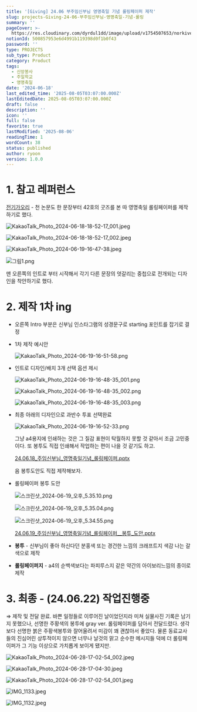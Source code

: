 ```yaml
---
title: '[Giving] 24.06 부주임신부님 영명축일 기념 롤링페이퍼 제작'
slug: projects-Giving-24-06-부주임신부님-영명축일-기념-롤링
summary: ''
pageCover: >-
  https://res.cloudinary.com/dyrdul1dd/image/upload/v1754507653/norkive-notion-images/1754507652863-E1_84_89_E1_85_B3_E1_84_8F_E1_85_B3_E1_84_85_E1_85_B5_E1_86_AB_E1_84_89_E1_85_A3_E1_86_BA_2024-06-19_E1_84_8B_E1_85_A9_E1_84_92_E1_85_AE_9.16.27.png
notionId: 500857953e6d4991b119398d0f1b0f43
password: ''
type: PROJECTS
sub_type: Product
category: Product
tags:
  - 신앙봉사
  - 주일학교
  - 영명축일
date: '2024-06-18'
last_edited_time: '2025-08-05T03:07:00.000Z'
lastEditedDate: 2025-08-05T03:07:00.000Z
draft: false
description: ''
icon: ''
full: false
favorite: true
lastModified: '2025-08-06'
readingTime: 1
wordCount: 38
status: published
author: ryoon
version: 1.0.0
---
```


# 1. 참고 레퍼런스


[전기가오리](https://philo-electro-ray.org/) - 천 논문도 한 문장부터 42호의 굿즈를 본 따 영명축일 롤링페이퍼를 제작하기로 했다.


![KakaoTalk_Photo_2024-06-18-18-52-17_001.jpeg](https://res.cloudinary.com/dyrdul1dd/image/upload/v1754507623/norkive-notion-images/1754507621222-KakaoTalk_Photo_2024-06-18-18-52-17_001.jpg)


![KakaoTalk_Photo_2024-06-18-18-52-17_002.jpeg](https://res.cloudinary.com/dyrdul1dd/image/upload/v1754507625/norkive-notion-images/1754507625124-KakaoTalk_Photo_2024-06-18-18-52-17_002.jpg)


![KakaoTalk_Photo_2024-06-19-16-47-38.jpeg](https://res.cloudinary.com/dyrdul1dd/image/upload/v1754507629/norkive-notion-images/1754507626992-KakaoTalk_Photo_2024-06-19-16-47-38.jpg)


![그림1.png](https://prod-files-secure.s3.us-west-2.amazonaws.com/056ff9f5-a9ef-486f-8acb-9eef51d06a2d/8262e9a3-3253-4af4-beda-c506a3a379ac/%E1%84%80%E1%85%B3%E1%84%85%E1%85%B5%E1%86%B71.png?X-Amz-Algorithm=AWS4-HMAC-SHA256&X-Amz-Content-Sha256=UNSIGNED-PAYLOAD&X-Amz-Credential=ASIAZI2LB466Y4ROR52J%2F20250806%2Fus-west-2%2Fs3%2Faws4_request&X-Amz-Date=20250806T191336Z&X-Amz-Expires=3600&X-Amz-Security-Token=IQoJb3JpZ2luX2VjEEMaCXVzLXdlc3QtMiJHMEUCIQDFizOqZNlRUg%2FBMMmMM6W35aaygi8WuRLKKEfjhsuQwQIgFrpNUK%2FP0s%2BWMC3du1kku627G1NP4gK3tROiIovkNHoq%2FwMIfBAAGgw2Mzc0MjMxODM4MDUiDIzN59FXKHE%2FbfX97yrcA%2Fyl%2FCI5FSltynZ0C5c0LTNlZZOEngDynldwxolMDwVmzt43WJK0PnwAp39rjNXfrGxDIO02c1%2BfJnT1f95USceiKlNlym2CpFyn9RVhZ5LwfO6ijMJ9X0oFl2NiWRQovSBLk4FJnezU04sv9fKTgzMwFt%2BU%2BvivpQdPQp8ipAt2PW%2F2Oq%2Bt4iZunCH%2FS%2FBpdcRrcDs8xN3KD5XPTmP7%2BSKZDWrD4EXvd77lMitkAFXYDBZWHymreMK%2BBbyvGg3jQq5lMtrAi45hHyeIdtuVLsn6rvADPqctQfoxOOFIRZuWwKvjdY0yjG%2B1N53xUqiER%2F%2BF6FnscTVRmoMqErkJ0UK0LbjUZOjcwSHAMLZWqkrDnPzuKLSs%2BJWTvDxRT8x2ERh%2FJI77ZJn6JnYlNl3KaaPjOAoII1V%2F3BD1viCG82%2FBI%2FMewEExPta%2BmYvXdM2KDyNhYvOYWF19O7thw7ClE75%2BbhQbFunERtx5aQ0iPFpthbsA9Y9IHRGoRbLaQJlhgIqtxGzFadGOoHSFnQsfR2u7Yeh9%2BzTzoJlkzKcVLKiBAYJcBEpEawMaXBrJIAGEwlToQwfzuD1FtiWHA5Jy2x1j23uDYqFd1QHjEyKvT5Ao7s9ghCjIQ6GXt8KHMKbQzsQGOqUBm0Vu69r8ym6qI2X7knz%2BppzYhOhKUaCbmZOIsanXzS4tZ%2F761nqWO0n4j%2BgqbDiTbSrcdv2nIdcoNgS1ull3XHbM68znN209Q6Ma9gHes6Y9eb7e9iqlUWqwY%2BY8KJVk3wXZEIt%2BIJXyBEdfBHM%2Fd9c%2BzbOtl0d9nCsVXa5%2FR%2BIBI98SAmfBtZOt4bqbcKHKhiG6D5JOJgkn1LzrAtAUC8sRmRvK&X-Amz-Signature=1680299627470f981501e13927f9745f9798b4039ea918c67acc15addbc5a0fb&X-Amz-SignedHeaders=host&x-amz-checksum-mode=ENABLED&x-id=GetObject)


맨 오른쪽의 인트로 부터 시작해서 각기 다른 문장의 엇갈리는 중첩으로 전개되는 디자인을 착안하기로 했다.


# 2. 제작 1차 ing

- 오른쪽 Intro 부분은 신부님 인스타그램의 성경문구로 starting 포인트를 잡기로 결정
- 1차 제작 예시안

    ![KakaoTalk_Photo_2024-06-19-16-51-58.png](https://res.cloudinary.com/dyrdul1dd/image/upload/v1754507635/norkive-notion-images/1754507634850-KakaoTalk_Photo_2024-06-19-16-51-58.png)

- 인트로 디자인/배치 3개 선택 옵션 제시

    ![KakaoTalk_Photo_2024-06-19-16-48-35_001.png](https://res.cloudinary.com/dyrdul1dd/image/upload/v1754507636/norkive-notion-images/1754507636478-KakaoTalk_Photo_2024-06-19-16-48-35_001.png)


    ![KakaoTalk_Photo_2024-06-19-16-48-35_002.png](https://res.cloudinary.com/dyrdul1dd/image/upload/v1754507638/norkive-notion-images/1754507638275-KakaoTalk_Photo_2024-06-19-16-48-35_002.png)


    ![KakaoTalk_Photo_2024-06-19-16-48-35_003.png](https://res.cloudinary.com/dyrdul1dd/image/upload/v1754507639/norkive-notion-images/1754507639487-KakaoTalk_Photo_2024-06-19-16-48-35_003.png)

- 최종 아래의 디자인으로 과반수 투표 선택완료

    ![KakaoTalk_Photo_2024-06-19-16-52-33.png](https://res.cloudinary.com/dyrdul1dd/image/upload/v1754507641/norkive-notion-images/1754507640879-KakaoTalk_Photo_2024-06-19-16-52-33.png)


    그냥 a4용지에 인쇄하는 것은 그 질감 표현이 탁월하지 못할 것 같아서 조금 고민중이다. 또 봉투도 직접 인쇄해서 작업하는 편이 나을 것 같기도 하고. 
    
    


    [24.06.18_주임신부님_영명축일기념_롤링페이퍼.pptx](https://prod-files-secure.s3.us-west-2.amazonaws.com/056ff9f5-a9ef-486f-8acb-9eef51d06a2d/6220d54c-53cf-4bb9-b062-2cf5d760cf07/24.06.18_%E1%84%8C%E1%85%AE%E1%84%8B%E1%85%B5%E1%86%B7%E1%84%89%E1%85%B5%E1%86%AB%E1%84%87%E1%85%AE%E1%84%82%E1%85%B5%E1%86%B7_%E1%84%8B%E1%85%A7%E1%86%BC%E1%84%86%E1%85%A7%E1%86%BC%E1%84%8E%E1%85%AE%E1%86%A8%E1%84%8B%E1%85%B5%E1%86%AF%E1%84%80%E1%85%B5%E1%84%82%E1%85%A7%E1%86%B7_%E1%84%85%E1%85%A9%E1%86%AF%E1%84%85%E1%85%B5%E1%86%BC%E1%84%91%E1%85%A6%E1%84%8B%E1%85%B5%E1%84%91%E1%85%A5.pptx?X-Amz-Algorithm=AWS4-HMAC-SHA256&X-Amz-Content-Sha256=UNSIGNED-PAYLOAD&X-Amz-Credential=ASIAZI2LB466QQC7NX7C%2F20250806%2Fus-west-2%2Fs3%2Faws4_request&X-Amz-Date=20250806T191339Z&X-Amz-Expires=3600&X-Amz-Security-Token=IQoJb3JpZ2luX2VjEEMaCXVzLXdlc3QtMiJHMEUCIDgEgp8QmnKGxpDAo2DHdMM5oEygomjV9n8kKTSsF7UYAiEA5BkibhA88Z4nQrCOs1yVQ0xIAHDeyYjZmkcvG79KBTkq%2FwMIfBAAGgw2Mzc0MjMxODM4MDUiDBCaKlYgIDtHlkwunSrcA8PvNfLEBWrxX%2F4RXWe%2BSNcJEV5lljZzP9yabFixNfRmDSSt6CbdmBcpYrryOqGTFUjlfKeGZ%2F9hwJJGUlZWkKbyAxRJDyiQErRmEh5GUn%2F0djkqycIY1Su6vOCjyBaME9vllXWC%2FFXYVTHdZwfAvXsG60SwztOmTqXbcS62McYU8Zp4rUGyf25SjbDZhzC5J0PPIg4uPJprJAy3t8w9hUgdpc8u7UnKHcTDTLPQ4USzrNHjs35xOuYv13LCN939MNKtF4q%2BtI%2Fqr6opNNKkhTU9wDFXFhJYB4QPX0xiyfAz%2BvSqu1hhSTmaJc%2BRDtJqBjNgh07Ux4EeJntEdmZ8hWrzERuN1yl12kb4n55v1SdirKOZaeiGoxZgITRN65y1GAPGqfOBrTOzOGmFNWfLxG37W3uF2b34Btyvgvt8YJn76nS0jTUHt2%2Fz8%2F818ULdB%2FGNXB392VR2ORrSu6DB3bXPs%2FNo3cLCp6E7mixMUdKJ3RuJntqYG%2FCzuDhSG4fWru%2F6G1Umn3%2FtxW9ywmBAsbUix8FkrXMcaCfzxpBPxdKMuWh3yoBmeRcyZCDlLvk4PlQF7q9qwM9Lqmehc6Q%2FNqh7WWb%2FsH7oQTMzTbBC4DgUXN%2FrL0UyPK7IwhzXMOTQzsQGOqUBO3%2FO8dMPe2vGf3611nznrZ3l64SJK8Dor0DQz%2BmNbia1ap%2Bn6wsxbgiGV0H0imgdlwpRJOmuZTHW0tUxmEceoNs0e%2FigzVWEQrqsWewyDUxLSjfGiV59IU%2Ft8YrNTf8Bwdt%2FWtF7FD6bHN36q0xdDPKMqknqCUobewx7CSZcvoQwIXSoKe9s7RcQbR676W2Qh64BAMsjMlwoSlWUDYu1OkYgoEDq&X-Amz-Signature=058be51d82f321865f0cf5375145c01a14ee2c3f6f3178ba6ae5ed39d5babdb7&X-Amz-SignedHeaders=host&x-amz-checksum-mode=ENABLED&x-id=GetObject)


    음  봉투도안도 직접 제작해보자.

- 롤링페이퍼 봉투 도안

    ![스크린샷_2024-06-19_오후_5.35.10.png](https://res.cloudinary.com/dyrdul1dd/image/upload/v1754507642/norkive-notion-images/1754507642266-E1_84_89_E1_85_B3_E1_84_8F_E1_85_B3_E1_84_85_E1_85_B5_E1_86_AB_E1_84_89_E1_85_A3_E1_86_BA_2024-06-19_E1_84_8B_E1_85_A9_E1_84_92_E1_85_AE_5.35.10.png)


    ![스크린샷_2024-06-19_오후_5.35.04.png](https://res.cloudinary.com/dyrdul1dd/image/upload/v1754507643/norkive-notion-images/1754507643462-E1_84_89_E1_85_B3_E1_84_8F_E1_85_B3_E1_84_85_E1_85_B5_E1_86_AB_E1_84_89_E1_85_A3_E1_86_BA_2024-06-19_E1_84_8B_E1_85_A9_E1_84_92_E1_85_AE_5.35.04.png)


    ![스크린샷_2024-06-19_오후_5.34.55.png](https://res.cloudinary.com/dyrdul1dd/image/upload/v1754507644/norkive-notion-images/1754507644601-E1_84_89_E1_85_B3_E1_84_8F_E1_85_B3_E1_84_85_E1_85_B5_E1_86_AB_E1_84_89_E1_85_A3_E1_86_BA_2024-06-19_E1_84_8B_E1_85_A9_E1_84_92_E1_85_AE_5.34.55.png)


    [24.06.19_주임신부님_영명축일기념_롤링페이퍼__봉투_도안.pptx](https://prod-files-secure.s3.us-west-2.amazonaws.com/056ff9f5-a9ef-486f-8acb-9eef51d06a2d/e50e6ebc-7d90-419c-9d69-499fd68bccb7/24.06.19_%E1%84%8C%E1%85%AE%E1%84%8B%E1%85%B5%E1%86%B7%E1%84%89%E1%85%B5%E1%86%AB%E1%84%87%E1%85%AE%E1%84%82%E1%85%B5%E1%86%B7_%E1%84%8B%E1%85%A7%E1%86%BC%E1%84%86%E1%85%A7%E1%86%BC%E1%84%8E%E1%85%AE%E1%86%A8%E1%84%8B%E1%85%B5%E1%86%AF%E1%84%80%E1%85%B5%E1%84%82%E1%85%A7%E1%86%B7_%E1%84%85%E1%85%A9%E1%86%AF%E1%84%85%E1%85%B5%E1%86%BC%E1%84%91%E1%85%A6%E1%84%8B%E1%85%B5%E1%84%91%E1%85%A5__%E1%84%87%E1%85%A9%E1%86%BC%E1%84%90%E1%85%AE_%E1%84%83%E1%85%A9%E1%84%8B%E1%85%A1%E1%86%AB.pptx?X-Amz-Algorithm=AWS4-HMAC-SHA256&X-Amz-Content-Sha256=UNSIGNED-PAYLOAD&X-Amz-Credential=ASIAZI2LB4662H3H24FM%2F20250806%2Fus-west-2%2Fs3%2Faws4_request&X-Amz-Date=20250806T191339Z&X-Amz-Expires=3600&X-Amz-Security-Token=IQoJb3JpZ2luX2VjEEMaCXVzLXdlc3QtMiJHMEUCIQCtSLYmTE1YwlxSLCpFfkwYVuPJ%2FewkQyrQL3O%2BpOnJOAIgU0egNmFY%2FsTKCiHjpvAHKJhDPrbeKglammRS2zY6Bwwq%2FwMIfBAAGgw2Mzc0MjMxODM4MDUiDBooOqoELVUr9N%2FxECrcAxchh9ZBr9Z3ZmgG7rPYRKPQgpaps%2FFIk9n4Grqr452yjZOXJbHvc239J34ihk9mTxsjEhzC%2B9%2BBtpx%2Bqdplq489MwZ4KRvtU0C5n26r%2BsQhe23HERe1bPhiIC6z1PFij%2B1cwDfCrxS8l1OAsbgqdpwwnWsCylS6gzbqCJR4VVNfEqixTpxeZh6yRnggkKefICWQUMJ8kW8O2zUKZNHOBw839eAeYCYceQ%2FZPRJ2YD6hyte45Wjs15b0IdrSqYFc115OP4ThY25VaapJN4qPPkxHJbgszRrBZuJ5PNQ0STweSMoaGvuXu1upoIuX6QCL3g9KHinAe1cnqAfuxSJ0XlRq3TSaChJSgQNHwBQ4Yn%2FtkrV%2FkzYTURh7RWgH3wzE8w63%2FYs8%2FCz5U6nc%2Bj9Qe3coTrj3r%2F99QlFctIjEqGiTxXtJFhmpzT1FRXb7KsRJhsvFEyYP8%2FZ66mKIxr9MoaJd%2FzCmbH5RlXNwgeZGSFkEAXhmQDurq6n7yGIrQWJIvEZLDwbbtZvKZnxaZbn3XSi4Zsn5HAEeBTFPgFpNYTo2ItgjtwCqstu5cAf6tYK6Uu56bknq9KVz03IeBu28b5mVJ7clwNb7x9Bx0B4Ecgmyh2qpQ0mZPdsKI03YMMDQzsQGOqUBUXlLCxJ%2Fm8UB%2BTm40qTP7We1RU05h47HnCioojUs6Q392fv4gSlwXiCyI1oReU8Qj2Yc961fookKbEgm9%2B9yuGBcDPfuLG4BC2NPO1tZs4l6Yr%2FvffGeucbOiUa9GfKlpo1ybcGoy%2FTrn8keNZIkcXblTQ6LOcMSwIMiTxuXP26RuRfm%2BhGdjcntqSeKhW4PLyxU%2ByHxjDCJk8tbZE%2FLLtHfdq3E&X-Amz-Signature=5ca6bae00e36c36a437f8afeea520bf2dc8b04d3f2e2920719eb847b11861571&X-Amz-SignedHeaders=host&x-amz-checksum-mode=ENABLED&x-id=GetObject)

- **봉투** - 신부님이 좋아 하신다던 분홍색 또는 경건한 느낌의 크래프트지 색감 나는 갈색으로 제작
- **롤링페이퍼지** - a4의 순백색보다는 파피루스지 같은 약간의 아이보리느낌의 종이로 제작

# 3. 최종 - (24.06.22) 작업진행중


⇒ 제작 및 전달 완료. 바쁜 일정들로 이루어진 날이었던지라 미쳐 실물사진 기록은 남기지 못했으나, 선명한 주황색의 봉투에 gray ver. 롤링페이퍼를 담아서 전달드렸다. 생각보다 선명한 붉은 주황색봉투와 잘어울려서 미감이 꽤 괜찮아서 좋았다. 물론 동료교사들의 진심어린 상투적이지 않으면 너무나 날것의 맑고 순수한 메시지들 덕에 더 롤링페이퍼가 그 기능 이상으로 가치롭게 보이게 됐지만.


![KakaoTalk_Photo_2024-06-28-17-02-54_002.jpeg](https://res.cloudinary.com/dyrdul1dd/image/upload/v1754507645/norkive-notion-images/1754507645704-KakaoTalk_Photo_2024-06-28-17-02-54_002.jpg)


![KakaoTalk_Photo_2024-06-28-17-04-30.jpeg](https://res.cloudinary.com/dyrdul1dd/image/upload/v1754507647/norkive-notion-images/1754507647208-KakaoTalk_Photo_2024-06-28-17-04-30.jpg)


![KakaoTalk_Photo_2024-06-28-17-02-54_001.jpeg](https://res.cloudinary.com/dyrdul1dd/image/upload/v1754507649/norkive-notion-images/1754507648843-KakaoTalk_Photo_2024-06-28-17-02-54_001.jpg)


![IMG_1133.jpeg](https://res.cloudinary.com/dyrdul1dd/image/upload/v1754507650/norkive-notion-images/1754507650193-IMG_1133.jpg)


![IMG_1132.jpeg](https://res.cloudinary.com/dyrdul1dd/image/upload/v1754507651/norkive-notion-images/1754507651559-IMG_1132.jpg)

